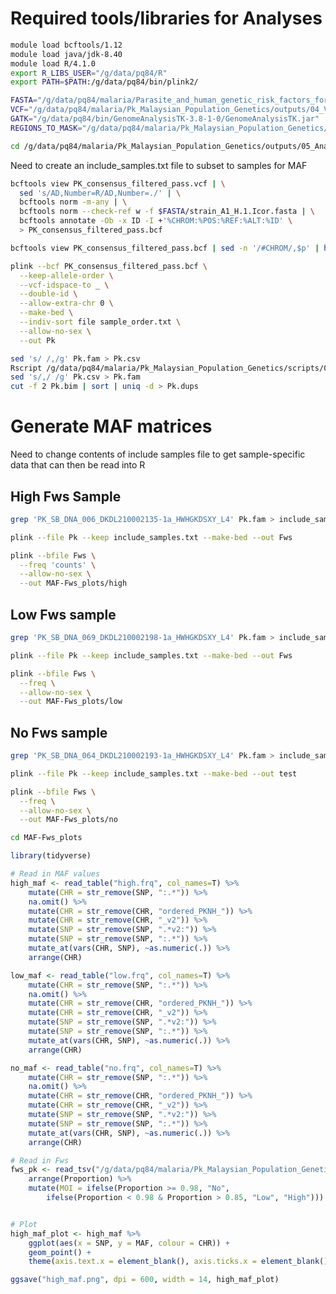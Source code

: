 # Required tools/libraries for Analyses

```{bash}
module load bcftools/1.12
module load java/jdk-8.40 
module load R/4.1.0 
export R_LIBS_USER="/g/data/pq84/R"
export PATH=$PATH:/g/data/pq84/bin/plink2/

FASTA="/g/data/pq84/malaria/Parasite_and_human_genetic_risk_factors_for_Pk_malaria/data/ref_genomes/PKA1H1/fasta"
VCF="/g/data/pq84/malaria/Pk_Malaysian_Population_Genetics/outputs/04_Variant_calling/filtered/"
GATK="/g/data/pq84/bin/GenomeAnalysisTK-3.8-1-0/GenomeAnalysisTK.jar"
REGIONS_TO_MASK="/g/data/pq84/malaria/Pk_Malaysian_Population_Genetics/outputs/05_Analyses/regions_to_mask.list"

cd /g/data/pq84/malaria/Pk_Malaysian_Population_Genetics/outputs/05_Analyses
```

Need to create an include_samples.txt file to subset to samples for MAF




```{bash,eval=F}
bcftools view PK_consensus_filtered_pass.vcf | \
  sed 's/AD,Number=R/AD,Number=./' | \
  bcftools norm -m-any | \
  bcftools norm --check-ref w -f $FASTA/strain_A1_H.1.Icor.fasta | \
  bcftools annotate -Ob -x ID -I +'%CHROM:%POS:%REF:%ALT:%ID' \
  > PK_consensus_filtered_pass.bcf

bcftools view PK_consensus_filtered_pass.bcf | sed -n '/#CHROM/,$p' | head -n 1 | tr '\t' '\n' |  sed -n '/ERR2214837/,$p' | awk '{print $1 "\t" $1}' > sample_order.txt

plink --bcf PK_consensus_filtered_pass.bcf \
  --keep-allele-order \
  --vcf-idspace-to _ \
  --double-id \
  --allow-extra-chr 0 \
  --make-bed \
  --indiv-sort file sample_order.txt \
  --allow-no-sex \
  --out Pk

sed 's/ /,/g' Pk.fam > Pk.csv
Rscript /g/data/pq84/malaria/Pk_Malaysian_Population_Genetics/scripts/06_Analysis/pheno_to_plink_fam.R
sed 's/,/ /g' Pk.csv > Pk.fam
cut -f 2 Pk.bim | sort | uniq -d > Pk.dups
```

# Generate MAF matrices 
Need to change contents of include samples file to get sample-specific data that can then be read into R

## High Fws Sample
```{bash,eval=F}
grep 'PK_SB_DNA_006_DKDL210002135-1a_HWHGKDSXY_L4' Pk.fam > include_samples.txt

plink --file Pk --keep include_samples.txt --make-bed --out Fws

plink --bfile Fws \
  --freq 'counts' \
  --allow-no-sex \
  --out MAF-Fws_plots/high
```

## Low Fws sample

```{bash,eval=F}
grep 'PK_SB_DNA_069_DKDL210002198-1a_HWHGKDSXY_L4' Pk.fam > include_samples.txt

plink --file Pk --keep include_samples.txt --make-bed --out Fws

plink --bfile Fws \
  --freq \
  --allow-no-sex \
  --out MAF-Fws_plots/low
```

## No Fws sample

```{bash,eval=F}
grep 'PK_SB_DNA_064_DKDL210002193-1a_HWHGKDSXY_L4' Pk.fam > include_samples.txt

plink --file Pk --keep include_samples.txt --make-bed --out test

plink --bfile Fws \
  --freq \
  --allow-no-sex \
  --out MAF-Fws_plots/no

cd MAF-Fws_plots
```

```{R,eval=F}
library(tidyverse)

# Read in MAF values
high_maf <- read_table("high.frq", col_names=T) %>%
    mutate(CHR = str_remove(SNP, ":.*")) %>%
    na.omit() %>%
    mutate(CHR = str_remove(CHR, "ordered_PKNH_")) %>%
    mutate(CHR = str_remove(CHR, "_v2")) %>%
    mutate(SNP = str_remove(SNP, ".*v2:")) %>%
    mutate(SNP = str_remove(SNP, ":.*")) %>%
    mutate_at(vars(CHR, SNP), ~as.numeric(.)) %>%
    arrange(CHR)

low_maf <- read_table("low.frq", col_names=T) %>%
    mutate(CHR = str_remove(SNP, ":.*")) %>%
    na.omit() %>%
    mutate(CHR = str_remove(CHR, "ordered_PKNH_")) %>%
    mutate(CHR = str_remove(CHR, "_v2")) %>%
    mutate(SNP = str_remove(SNP, ".*v2:")) %>%
    mutate(SNP = str_remove(SNP, ":.*")) %>%
    mutate_at(vars(CHR, SNP), ~as.numeric(.)) %>%
    arrange(CHR)

no_maf <- read_table("no.frq", col_names=T) %>%
    mutate(CHR = str_remove(SNP, ":.*")) %>%
    na.omit() %>%
    mutate(CHR = str_remove(CHR, "ordered_PKNH_")) %>%
    mutate(CHR = str_remove(CHR, "_v2")) %>%
    mutate(SNP = str_remove(SNP, ".*v2:")) %>%
    mutate(SNP = str_remove(SNP, ":.*")) %>%
    mutate_at(vars(CHR, SNP), ~as.numeric(.)) %>%
    arrange(CHR)

# Read in Fws 
fws_pk <- read_tsv("/g/data/pq84/malaria/Pk_Malaysian_Population_Genetics/outputs/05_Analyses/without_masking/moimix/fws_MOI.tsv") %>%
    arrange(Proportion) %>%
    mutate(MOI = ifelse(Proportion >= 0.98, "No",
        ifelse(Proportion < 0.98 & Proportion > 0.85, "Low", "High"))) 


# Plot
high_maf_plot <- high_maf %>%
    ggplot(aes(x = SNP, y = MAF, colour = CHR)) +
    geom_point() +
    theme(axis.text.x = element_blank(), axis.ticks.x = element_blank()) 

ggsave("high_maf.png", dpi = 600, width = 14, high_maf_plot)




```